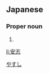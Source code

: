 ==Japanese==
{{ja-kanjitab|安|志}}

===Proper noun===
{{ja-pos|proper|やすし}}

# {{given name|male|lang=ja}}

[[Category:Japanese male given names|やすし]]

[[li:安志]]